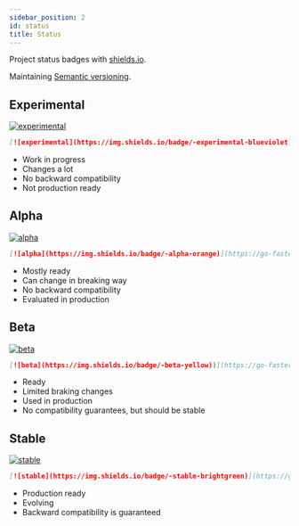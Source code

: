 ```yaml
---
sidebar_position: 2
id: status
title: Status
---
```


Project status badges with [shields.io](https://shields.io/).

Maintaining [Semantic versioning](https://semver.org/).

## Experimental
[![experimental](https://img.shields.io/badge/-experimental-blueviolet)](https://go-faster.org/docs/projects/status#experimental)

```markdown
[![experimental](https://img.shields.io/badge/-experimental-blueviolet)](https://go-faster.org/docs/projects/status#experimental)
```

* Work in progress
* Changes a lot
* No backward compatibility
* Not production ready

## Alpha 
[![alpha](https://img.shields.io/badge/-alpha-orange)](https://go-faster.org/docs/projects/status#alpha)

```markdown
[![alpha](https://img.shields.io/badge/-alpha-orange)](https://go-faster.org/docs/projects/status#alpha)
```

* Mostly ready
* Can change in breaking way
* No backward compatibility
* Evaluated in production

## Beta
[![beta](https://img.shields.io/badge/-beta-yellow)](https://go-faster.org/docs/projects/status#beta)

```markdown
[![beta](https://img.shields.io/badge/-beta-yellow))](https://go-faster.org/docs/projects/status#beta)
```

* Ready
* Limited braking changes
* Used in production
* No compatibility guarantees, but should be stable

## Stable
[![stable](https://img.shields.io/badge/-stable-brightgreen)](https://go-faster.org/docs/projects/status#stable)

```markdown
[![stable](https://img.shields.io/badge/-stable-brightgreen)](https://go-faster.org/docs/projects/status#stable)
```

* Production ready
* Evolving
* Backward compatibility is guaranteed
